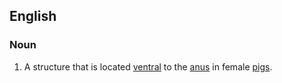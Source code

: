 ==English==

===Noun===
{{head|en|noun|head=[[urogenital]] [[papilla]]}}

# {{lb|en|zoology}} A structure that is located [[ventral]] to the [[anus]] in female [[pigs]].
